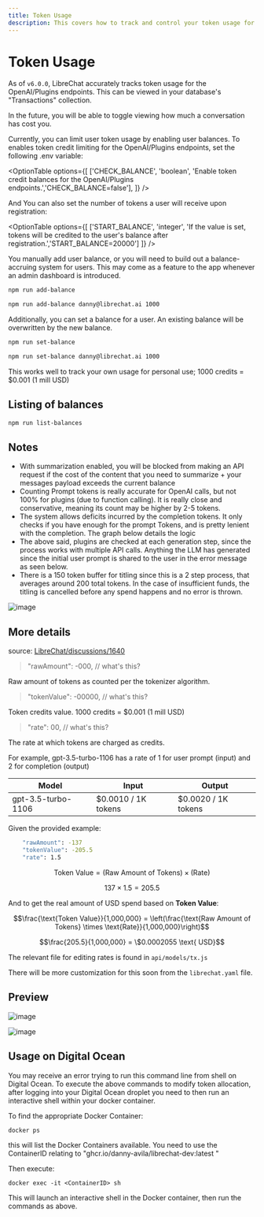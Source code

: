 ```yaml
---
title: Token Usage
description: This covers how to track and control your token usage for the OpenAI/Plugins endpoints in LibreChat. You will learn how to view your transactions, enable user balances, and add credits to your account.
---
```

# Token Usage

As of `v6.0.0`, LibreChat accurately tracks token usage for the OpenAI/Plugins endpoints.
This can be viewed in your database's "Transactions" collection. 

In the future, you will be able to toggle viewing how much a conversation has cost you.

Currently, you can limit user token usage by enabling user balances. To enables token credit limiting for the OpenAI/Plugins endpoints, set the following .env variable:

<OptionTable
  options={[
    ['CHECK_BALANCE', 'boolean', 'Enable token credit balances for the OpenAI/Plugins endpoints.','CHECK_BALANCE=false'],
  ]}
/>

And You can also set the number of tokens a user will receive upon registration:

<OptionTable
  options={[
    ['START_BALANCE', 'integer', 'If the value is set, tokens will be credited to the user\'s balance after registration.','START_BALANCE=20000']
  ]}
/>

You manually add user balance, or you will need to build out a balance-accruing system for users. This may come as a feature to the app whenever an admin dashboard is introduced.

```bash filename="To manually add balances, run the following command (npm required):"
npm run add-balance
```

```bash filename="You can also specify the email and token credit amount to add, e.g.:"
npm run add-balance danny@librechat.ai 1000
```

Additionally, you can set a balance for a user. An existing balance will be overwritten by the new balance.

```bash filename="To manually set balances, run the following command (npm required):"
npm run set-balance
```

```bash filename="You can also specify the email and token credit amount to set, e.g.:"
npm run set-balance danny@librechat.ai 1000
```

This works well to track your own usage for personal use; 1000 credits = $0.001 (1 mill USD)

## Listing of balances

```bash filename="To see the balances of your users, you can run:"
npm run list-balances
```

## Notes

- With summarization enabled, you will be blocked from making an API request if the cost of the content that you need to summarize + your messages payload exceeds the current balance
- Counting Prompt tokens is really accurate for OpenAI calls, but not 100% for plugins (due to function calling). It is really close and conservative, meaning its count may be higher by 2-5 tokens.
- The system allows deficits incurred by the completion tokens. It only checks if you have enough for the prompt Tokens, and is pretty lenient with the completion. The graph below details the logic
- The above said, plugins are checked at each generation step, since the process works with multiple API calls. Anything the LLM has generated since the initial user prompt is shared to the user in the error message as seen below.
- There is a 150 token buffer for titling since this is a 2 step process, that averages around 200 total tokens. In the case of insufficient funds, the titling is cancelled before any spend happens and no error is thrown.

![image](https://github.com/danny-avila/LibreChat/assets/110412045/78175053-9c38-44c8-9b56-4b81df61049e)

## More details
source: [LibreChat/discussions/1640](https://github.com/danny-avila/LibreChat/discussions/1640#discussioncomment-8251970)

> "rawAmount": -000, // what's this?

Raw amount of tokens as counted per the tokenizer algorithm.

>    "tokenValue": -00000, // what's this?

Token credits value. 1000 credits = $0.001 (1 mill USD)

> "rate": 00, // what's this?

The rate at which tokens are charged as credits. 

For example, gpt-3.5-turbo-1106 has a rate of 1 for user prompt (input) and 2 for completion (output)

| Model                 | Input                | Output               |
|-----------------------|----------------------|----------------------|
| gpt-3.5-turbo-1106    | $0.0010 / 1K tokens  | $0.0020 / 1K tokens  |


Given the provided example:
```sh
    "rawAmount": -137
    "tokenValue": -205.5
    "rate": 1.5
```

```math
\text{Token Value} = (\text{Raw Amount of Tokens}) \times (\text{Rate})
```

```math
137 \times 1.5 = 205.5
```

And to get the real amount of USD spend based on **Token Value**:

```math
\frac{\text{Token Value}}{1,000,000} = \left(\frac{\text{Raw Amount of Tokens} \times \text{Rate}}{1,000,000}\right)
```

```math
\frac{205.5}{1,000,000} = \$0.0002055 \text{ USD}
```

The relevant file for editing rates is found in `api/models/tx.js`

There will be more customization for this soon from the `librechat.yaml` file.

## Preview

![image](https://github.com/danny-avila/LibreChat/assets/110412045/39a1aa5d-f8fc-43bf-81f2-299e57d944bb)

![image](https://github.com/danny-avila/LibreChat/assets/110412045/e1b1cc3f-8981-4c7c-a5f8-e7badbc6f675)

## Usage on Digital Ocean
You may receive an error trying to run this command line from shell on Digital Ocean. To execute the above commands to modify token allocation, after logging into your Digital Ocean droplet you need to then run an interactive shell within your docker container.

To find the appropriate Docker Container:
```
docker ps
```
this will list the Docker Containers available. You need to use the ContainerID relating to "ghcr.io/danny-avila/librechat-dev:latest "

Then execute:
```
docker exec -it <ContainerID> sh
```
This will launch an interactive shell in the Docker container, then run the commands as above. 
